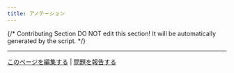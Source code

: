 ```yaml
---
title: アノテーション
---
```


{/*
Contributing Section
DO NOT edit this section!
It will be automatically generated by the script.
*/}

---

[このページを編集する](https://github.com/langgenius/dify-docs/edit/main/ja-jp/guides/annotation/README.mdx) | [問題を報告する](https://github.com/langgenius/dify-docs/issues/new?template=docs.yml)

